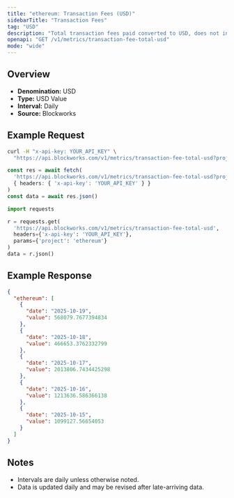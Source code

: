 ```yaml
---
title: "ethereum: Transaction Fees (USD)"
sidebarTitle: "Transaction Fees"
tag: "USD"
description: "Total transaction fees paid converted to USD, does not include out-of-protocol tips or additional sources of revenue"
openapi: "GET /v1/metrics/transaction-fee-total-usd"
mode: "wide"
---
```


## Overview

- **Denomination:** USD
- **Type:** USD Value
- **Interval:** Daily
- **Source:** Blockworks

## Example Request

<CodeGroup>

```bash cURL
curl -H "x-api-key: YOUR_API_KEY" \
  "https://api.blockworks.com/v1/metrics/transaction-fee-total-usd?project=ethereum"
```

```typescript TypeScript
const res = await fetch(
  'https://api.blockworks.com/v1/metrics/transaction-fee-total-usd?project=ethereum',
  { headers: { 'x-api-key': 'YOUR_API_KEY' } }
)
const data = await res.json()
```

```python Python
import requests

r = requests.get(
  'https://api.blockworks.com/v1/metrics/transaction-fee-total-usd',
  headers={'x-api-key': 'YOUR_API_KEY'},
  params={'project': 'ethereum'}
)
data = r.json()
```

</CodeGroup>

## Example Response

```json
{
  "ethereum": [
    {
      "date": "2025-10-19",
      "value": 568079.7677394834
    },
    {
      "date": "2025-10-18",
      "value": 466653.3762332799
    },
    {
      "date": "2025-10-17",
      "value": 2013806.7434425298
    },
    {
      "date": "2025-10-16",
      "value": 1213636.586366138
    },
    {
      "date": "2025-10-15",
      "value": 1099127.56654053
    }
  ]
}
```

## Notes
- Intervals are daily unless otherwise noted.
- Data is updated daily and may be revised after late-arriving data.